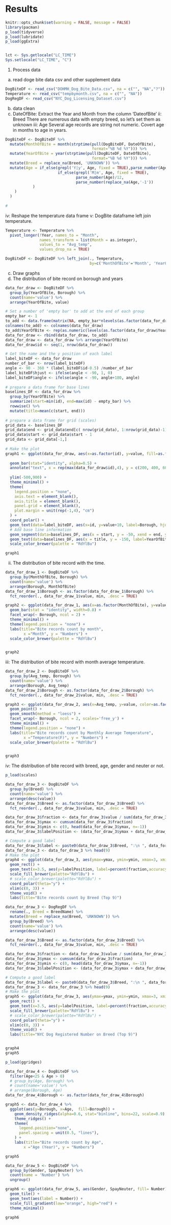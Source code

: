 # Results
```r
knitr::opts_chunk$set(warning = FALSE, message = FALSE)
library(pacman)
p_load(tidyverse)
p_load(lubridate)
p_load(ggExtra)


lct <- Sys.getlocale("LC_TIME")
Sys.setlocale("LC_TIME", "C")
```

1. Process data
 a. read doge bite data csv and other supplement data

```r
DogBiteDF <- read_csv("DOHMH_Dog_Bite_Data.csv", na = c("", "NA","?"))
Temperature <- read_csv("tempbymonth.csv", na = c("", "NA"))
DogRegDF <- read_csv("NYC_Dog_Licensing_Dataset.csv")
```
 b. data clean
  i. DateOfBite:
    Extract the Year and Month from the column 'DateofBite'
  ii: Breed
    There are numerous data with empty breed, so let's set them as unknown
  iii: Age
    Several age records are string not numeric. Covert age in months to age in years. 
```r
DogBiteDF <- DogBiteDF %>% 
  mutate(MonthOfBite = month(strptime(pull(DogBiteDF, DateOfBite), 
                                      format="%B %d %Y"))) %>% 
  mutate(YearOfBite = year(strptime(pull(DogBiteDF, DateOfBite), 
                                      format="%B %d %Y"))) %>% 
  mutate(Breed = replace_na(Breed, 'UNKNOWN')) %>% 
  mutate(Age = if_else(grepl('Y|y', Age, fixed = TRUE),parse_number(Age),
                       if_else(grepl('M|m', Age, fixed = TRUE), 
                               parse_number(Age)/12, 
                               parse_number(replace_na(Age,'-1'))
            )
    )
  )
  
# 
```
  iv: Reshape the temperature data frame
  v: DogBite dataframe left join temperature.
```r
Temperature <- Temperature %>% 
  pivot_longer(!Year, names_to = "Month", 
               names_transform = list(Month = as.integer),
               values_to = "Avg_temp",
               values_drop_na = TRUE)

DogBiteDF <- DogBiteDF %>% left_join(., Temperature, 
                                     by=c('MonthOfBite'='Month', 'YearOfBite'='Year'), suffix = c("_x", "_y"))
```

 c. Draw graphs
  i. The distribution of bite record on borough and years
```r
data_for_draw <- DogBiteDF %>% 
  group_by(YearOfBite, Borough) %>% 
  count(name='value') %>% 
  arrange(YearOfBite, value)

# Set a number of 'empty bar' to add at the end of each group
empty_bar <- 1
to_add <- data.frame(matrix(NA, empty_bar*nlevels(as.factor(data_for_draw$YearOfBite)), ncol(data_for_draw)))
colnames(to_add) <- colnames(data_for_draw)
to_add$YearOfBite <- rep(as.numeric(levels(as.factor(data_for_draw$YearOfBite))), each=empty_bar)
data_for_draw <- rbind(data_for_draw, to_add)
data_for_draw <- data_for_draw %>% arrange(YearOfBite)
data_for_draw$id <- seq(1, nrow(data_for_draw))

# Get the name and the y position of each label
label_biteDF <- data_for_draw
number_of_bar <- nrow(label_biteDF)
angle <- 90 - 360 * (label_biteDF$id-0.5) /number_of_bar
label_biteDF$hjust <- ifelse(angle < -90, 1, 0)
label_biteDF$angle <- ifelse(angle < -90, angle+180, angle)
 
# prepare a data frame for base lines
baselines_DF <- data_for_draw %>% 
  group_by(YearOfBite) %>% 
  summarize(start=min(id), end=max(id) - empty_bar) %>% 
  rowwise() %>% 
  mutate(title=mean(c(start, end)))
 
# prepare a data frame for grid (scales)
grid_data <- baselines_DF
grid_data$end <- grid_data$end[c( nrow(grid_data), 1:nrow(grid_data)-1)] + 1
grid_data$start <- grid_data$start - 1
grid_data <- grid_data[-1,]
 
# Make the plot
graph1 <- ggplot(data_for_draw, aes(x=as.factor(id), y=value, fill=as.factor(YearOfBite))) +
  
  geom_bar(stat="identity", alpha=0.5) +
  annotate("text", x = rep(max(data_for_draw$id),4), y = c(200, 400, 600, 800), label = c("200", "400", "600", "800") , color="grey", size=2 , angle=0, fontface="bold", vjust=0.5) +
  
  ylim(-500,900) +
  theme_minimal() +
  theme(
    legend.position = "none",
    axis.text = element_blank(),
    axis.title = element_blank(),
    panel.grid = element_blank(),
    plot.margin = unit(rep(-1,4), "cm") 
  ) +
  coord_polar() +
  geom_text(data=label_biteDF, aes(x=id, y=value+10, label=Borough, hjust=hjust), color="black", fontface="bold",alpha=0.6, size=2.5, angle= label_biteDF$angle, inherit.aes = FALSE ) +
  # Add base line information
  geom_segment(data=baselines_DF, aes(x = start, y = -50, xend = end, yend = -51), colour = "black", alpha=0.8, size=0.6 , inherit.aes = FALSE ) +
  geom_text(data=baselines_DF, aes(x = title, y = -150, label=YearOfBite), vjust=1, colour = "black", alpha=0.8, size=2, fontface="bold", inherit.aes = FALSE) +
  scale_color_brewer(palette = "RdYlBu")

graph1 
```
 
 ii. The distribution of bite record with the time.
```r
data_for_draw_1 <- DogBiteDF %>% 
  group_by(MonthOfBite, Borough) %>% 
  count(name='value') %>% 
  arrange(Borough, MonthOfBite)
data_for_draw_1$Borough <- as.factor(data_for_draw_1$Borough) %>% 
  fct_reorder(., data_for_draw_1$value, min, .desc = TRUE)

graph2 <- ggplot(data_for_draw_1, aes(x=as.factor(MonthOfBite), y=value, fill=as.factor(Borough))) +
  geom_bar(stat = "identity", width=0.8) +
  facet_wrap(~ Borough, ncol = 2) +
  theme_minimal() +
  theme(legend.position = "none") +
  labs(title="Bite records count by month",
        x ="Month", y = "Numbers") +
  scale_color_brewer(palette = "RdYlBu")


graph2
```
  
  iii: The distribution of bite record with month average temperature.
```r
data_for_draw_2 <- DogBiteDF %>% 
  group_by(Avg_temp, Borough) %>% 
  count(name='value') %>% 
  arrange(Borough, Avg_temp)
data_for_draw_2$Borough <- as.factor(data_for_draw_2$Borough) %>% 
  fct_reorder(., data_for_draw_2$value, min, .desc = TRUE)

graph3 <- ggplot(data_for_draw_2, aes(x=Avg_temp, y=value, color=as.factor(Borough))) +
  geom_point() +
  geom_smooth(method = "loess") +
  facet_wrap(~ Borough, ncol = 2, scales='free_y') +
  theme_minimal() +
  theme(legend.position = "none") +
  labs(title="Bite records count by Monthly Average Temperature",
        x ="Temperature(F)", y = "Numbers") +
  scale_color_brewer(palette = "RdYlBu")


graph3
```

  iv: The distribution of bite record with breed, age, gender and neuter or not.
```r
p_load(scales)

data_for_draw_3 <- DogBiteDF %>% 
  group_by(Breed) %>% 
  count(name='value') %>% 
  arrange(desc(value))
data_for_draw_3$Breed <- as.factor(data_for_draw_3$Breed) %>%
  fct_reorder(., data_for_draw_3$value, min, .desc = TRUE)

data_for_draw_3$fraction <- data_for_draw_3$value / sum(data_for_draw_3$value)
data_for_draw_3$ymax <- cumsum(data_for_draw_3$fraction)
data_for_draw_3$ymin <- c(0, head(data_for_draw_3$ymax, n=-1))
data_for_draw_3$labelPosition <- (data_for_draw_3$ymax + data_for_draw_3$ymin) / 2

# Compute a good label
data_for_draw_3$label <- paste0(data_for_draw_3$Breed, ":\n ", data_for_draw_3$value)
data_for_draw_3 <- data_for_draw_3 %>% head(9)
# Make the plot
graph4 <- ggplot(data_for_draw_3, aes(ymax=ymax, ymin=ymin, xmax=3, xmin=2, fill=Breed)) +
  geom_rect() +
  geom_text(x=3.5, aes(y=labelPosition, label=percent(fraction,accuracy=0.01)), size=3, inherit.aes = FALSE) + 
  scale_fill_brewer(palette="RdYlBu") +
  # scale_color_brewer(palette="RdYlBu") +
  coord_polar(theta="y") +
  xlim(c(0, 3)) +
  theme_void() +
  labs(title="Bite records count by Breed (Top 9)")

data_for_draw_3 <- DogRegDF %>% 
  rename(., Breed = BreedName) %>%
  mutate(Breed = replace_na(Breed, 'UNKNOWN')) %>% 
  group_by(Breed) %>% 
  count(name='value') %>% 
  arrange(desc(value)) 

data_for_draw_3$Breed <- as.factor(data_for_draw_3$Breed) %>%
  fct_reorder(., data_for_draw_3$value, min, .desc = TRUE)

data_for_draw_3$fraction <- data_for_draw_3$value / sum(data_for_draw_3$value)
data_for_draw_3$ymax <- cumsum(data_for_draw_3$fraction)
data_for_draw_3$ymin <- c(0, head(data_for_draw_3$ymax, n=-1))
data_for_draw_3$labelPosition <- (data_for_draw_3$ymax + data_for_draw_3$ymin) / 2

# Compute a good label
data_for_draw_3$label <- paste0(data_for_draw_3$Breed, ":\n ", data_for_draw_3$value)
data_for_draw_3 <- data_for_draw_3 %>% head(9)
# Make the plot
graph5 <- ggplot(data_for_draw_3, aes(ymax=ymax, ymin=ymin, xmax=3, xmin=2, fill=Breed)) +
  geom_rect() +
  geom_text(x=3.5, aes(y=labelPosition, label=percent(fraction,accuracy=0.01)), size=3, inherit.aes = FALSE) + 
  scale_fill_brewer(palette="RdYlBu") +
  # scale_color_brewer(palette="RdYlBu") +
  coord_polar(theta="y") +
  xlim(c(0, 3)) +
  theme_void() +
  labs(title="NYC Dog Registered Number on Breed (Top 9)")


graph4
graph5
```

```r
p_load(ggridges)

data_for_draw_4 <- DogBiteDF %>% 
  filter(Age<25 & Age > 0) 
  # group_by(Age, Borough) %>% 
  # count(name='value') %>% 
  # arrange(Borough, Age)
data_for_draw_4$Borough <- as.factor(data_for_draw_4$Borough)

graph5 <- data_for_draw_4 %>%
  ggplot(aes(y=Borough, x=Age,  fill=Borough)) +
    geom_density_ridges(alpha=0.6, stat="binline", bins=22, scale=0.9) +
    theme_ridges() +
    theme(
      legend.position="none",
      panel.spacing = unit(0.5, "lines"),
    ) +
    labs(title="Bite records count by Age",
        x ="Age (Year)", y = "Numbers")

graph5

```

```r
data_for_draw_5 <- DogBiteDF %>% 
  group_by(Gender, SpayNeuter) %>% 
  count(name = 'Number') %>% 
  ungroup()

graph6 <- ggplot(data_for_draw_5, aes(Gender, SpayNeuter, fill= Number)) + 
  geom_tile() +
  geom_text(aes(label = Number)) +
  scale_fill_gradient(low="orange", high="red") +
  theme_minimal()

graph6
```